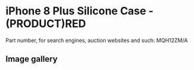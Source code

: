 
# iPhone 8 Plus Silicone Case - (PRODUCT)RED

Part number, for search engines, auction websites and such: MQH12ZM/A

## Image gallery

<div style={{ width: '100%', maxWidth: '768px' }}>
<GalleryComponent
    images={[
      {
        original: "/everysource/MQH12.webp",
        thumbnail: "/everypreview/MQH12.webp",
      },
      {
        original: "/everysource/MQH12_AV1_GOLD.webp",
        thumbnail: "/everypreview/MQH12_AV1_GOLD.webp",
      },
      {
        original: "/everysource/MQH12_AV1_SILVER.webp",
        thumbnail: "/everypreview/MQH12_AV1_SILVER.webp",
      },
      {
        original: "/everysource/MQH12_AV1_SPACE_GRAY.webp",
        thumbnail: "/everypreview/MQH12_AV1_SPACE_GRAY.webp",
      },
      {
        original: "/everysource/MQH12_AV2.webp",
        thumbnail: "/everypreview/MQH12_AV2.webp",
      }
    ]}
  />
</div>